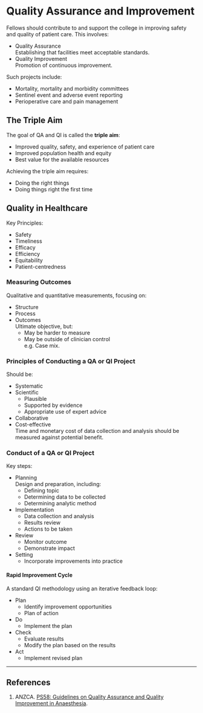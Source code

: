 # Quality Assurance and Improvement

Fellows should contribute to and support the college in improving safety and quality of patient care. This involves:

* Quality Assurance  
Establishing that facilities meet acceptable standards.
* Quality Improvement  
Promotion of continuous improvement.


Such projects include:

* Mortality, mortality and morbidity committees
* Sentinel event and adverse event reporting
* Perioperative care and pain management


## The Triple Aim

The goal of QA and QI is called the **triple aim**:

* Improved quality, safety, and experience of patient care
* Improved population health and equity
* Best value for the available resources


Achieving the triple aim requires:

* Doing the right things
* Doing things right the first time


## Quality in Healthcare

Key Principles:

* Safety
* Timeliness
* Efficacy
* Efficiency
* Equitability
* Patient-centredness


### Measuring Outcomes

Qualitative and quantitative measurements, focusing on:

* Structure
* Process
* Outcomes  
Ultimate objective, but:
	* May be harder to measure
	* May be outside of clinician control  
	e.g. Case mix.


### Principles of Conducting a QA or QI Project

Should be:

* Systematic
* Scientific
	* Plausible
	* Supported by evidence
	* Appropriate use of expert advice
* Collaborative
* Cost-effective  
Time and monetary cost of data collection and analysis should be measured against potential benefit.

### Conduct of a QA or QI Project

Key steps:

* Planning  
Design and preparation, including:
	* Defining topic
	* Determining data to be collected
	* Determining analytic method
* Implementation
	* Data collection and analysis
	* Results review
	* Actions to be taken
* Review
	* Monitor outcome
	* Demonstrate impact
* Setting
	* Incorporate improvements into practice


#### Rapid Improvement Cycle

A standard QI methodology using an iterative feedback loop:

* Plan
	* Identify improvement opportunities
	* Plan of action
* Do
	* Implement the plan
* Check
	* Evaluate results
	* Modify the plan based on the results
* Act
	* Implement revised plan

---

## References

1. ANZCA. [PS58: Guidelines on Quality Assurance and Quality Improvement in Anaesthesia](http://www.anzca.edu.au/Documents/ps58-2012-guidelines-on-quality-assurance-in-anaes.pdf).